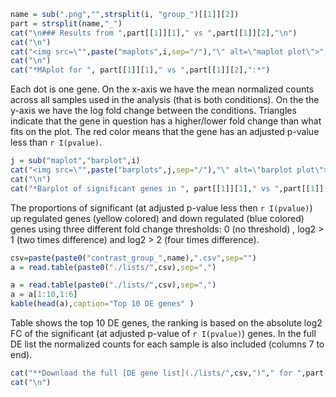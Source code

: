 

```r
name = sub(".png","",strsplit(i, "group_")[[1]][2])
part = strsplit(name,"_")
cat("\n### Results from ",part[[1]][1]," vs ",part[[1]][2],"\n")
cat("\n")
cat("<img src=\"",paste("maplots",i,sep="/"),"\" alt=\"maplot plot\">","\n",sep="")
cat("\n")
cat("*MAplot for ", part[[1]][1]," vs ",part[[1]][2],":*")
```
Each dot is one gene. On the x-axis we have the mean normalized counts across all samples used in the analysis (that is both conditions). On the the y-axis we have the log fold change between the conditions. Triangles indicate that the gene in question has a higher/lower fold change than what fits on the plot. The red color means that the gene has an adjusted p-value less than `r I(pvalue)`. 

```r
j = sub("maplot","barplot",i)
cat("<img src=\"",paste("barplots",j,sep="/"),"\" alt=\"barplot plot\">","\n",sep="")
cat("\n")
cat("*Barplot of significant genes in ", part[[1]][1]," vs ",part[[1]][2],":*")
``` 
The proportions of significant (at adjusted p-value less then `r I(pvalue)`) up regulated genes (yellow colored) and down regulated (blue colored) genes using three different fold change thresholds: 0 (no threshold) , log2 > 1 (two times difference) and log2 > 2 (four times difference).    


```r
csv=paste(paste0("contrast_group_",name),".csv",sep="")
a = read.table(paste0("./lists/",csv),sep=",")
```

```r
a = read.table(paste0("./lists/",csv),sep=",")
a = a[1:10,1:6]
kable(head(a),caption="Top 10 DE genes" )
```

Table shows the top 10 DE genes, the ranking is based on the absolute log2 FC of the significant (at adjusted p-value of `r I(pvalue)`) genes. 
In the full DE list the normalized counts for each sample is also included (columns 7 to end).


```r
cat("**Download the full [DE gene list](./lists/",csv,")"," for ",part[[1]][1]," vs ",part[[1]][2], " here.**\n",sep="")
cat("\n")
```
